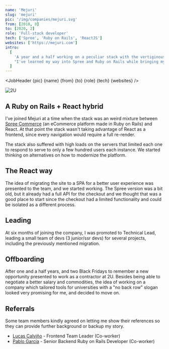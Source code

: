 ```yaml
---
name: 'Mejuri'
slug: 'mejuri'
pic: '/img/companies/mejuri.svg'
from: [2018, 8]
to: [2020, 2]
role: 'Full-stack developer'
tech: ['Spree', 'Ruby on Rails', 'ReactJS']
websites: ['https://mejuri.com']
intro:
  [
    'A year and a half working on a peculiar stack with the vertiginous experience of surviving two anecdotic black fridays.',
    "I've learned my way into Spree and Ruby on Rails while bringing my knowledge on React to the equation.",
  ]
---
```


<script context="module">
  '$lib/components'; export {JobHeader};
</script>

<JobHeader {pic} {name} {from} {to} {role} {tech} {websites} />

<MacFrame shadowBottom>
  <img src="/img/jobs/mejuri-screenshot.webp" alt="2U" />
</MacFrame>

## A Ruby on Rails + React hybrid

I've joined Mejuri at a time when the stack was an weird mixture between [Spree Commerce](https://spreecommerce.org) (an eCommerce platform made in Ruby on Rails) and React. At that point the stack wasn't taking advantage of React as a frontend, since every navigation would require a full re-render.

The stack also suffered with high loads on the servers that limited each one to respond to serve to only a few hundred users each instance. We started thinking on alternatives on how to modernize the platform.

## The React way

The idea of migrating the site to a SPA for a better user experience was presented to the team, and we started working. The Spree version was a bit old, but it already had a full API for the checkout and we thought that was a good place to start since the checkout had a limited functionality and could be isolated as a different process.

## Leading

At six months of joining the company, I was promoted to Technical Lead, leading a small team of devs (3 junior/ssr devs) for several projects, including the previously mentioned migration.

## Offboarding

After one and a half years, and two Black Fridays to remember a new opportunity presented to work as a contractor at 2U. Besides being able to negotiate a better salary and commodities, the idea of working on a company which tailored tools for universities with a "no back row" slogan looked very promising for me, and decided to move on.

## Referrals

Some team members kindly agreed on letting me show their references so they can provide further background or backup my story.

- [Lucas Calviño](https://www.linkedin.com/in/lucascalvino) - Frontend Team Leader (Co-worker)
- [Pablo García](https://www.linkedin.com/in/pablodgcatulo) - Senior Backend Ruby on Rails Developer (Co-worker)
